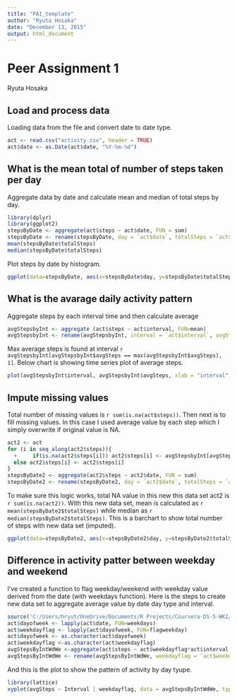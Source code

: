 ```yaml
---
title: "PA1_template"
author: "Ryuta Hosaka"
date: "December 13, 2015"
output: html_document
---
```

# Peer Assignment 1 
Ryuta Hosaka

## Load and process data
Loading data from the file and convert date to date type. 
```r
act <- read.csv("activity.csv", header = TRUE)
act$date <- as.Date(act$date, "%Y-%m-%d")
```

## What is the mean total of number of steps taken per day
Aggregate data by date and calculate mean and median of total steps by day.
```r
library(dplyr)
library(ggplot2)
stepsByDate <- aggregate(act$steps ~ act$date, FUN = sum)
stepsByDate <- rename(stepsByDate, day = `act$date`, totalSteps = `act$steps`)
mean(stepsByDate$totalSteps)
median(stepsByDate$totalSteps)
```
Plot steps by date by histogram. 
```r
ggplot(data=stepsByDate, aes(x=stepsByDate$day, y=stepsByDate$totalSteps))+geom_bar(colour="grey", stat="identity")+xlab("date")+ylab("total steps")+ggtitle("Steps by Date")
```

## What is the avarage daily activity pattern
Aggregate steps by each interval time and then calculate average
```r
avgStepsbyInt <- aggregate (act$steps ~ act$interval, FUN=mean)
avgStepsbyInt <- rename(avgStepsbyInt, interval = `act$interval`, avgSteps = `act$steps`)
```
Max average steps is found at interval `r avgStepsbyInt[avgStepsbyInt$avgSteps == max(avgStepsbyInt$avgSteps), 1]`.
Below chart is showing time series plot of average steps. 
```r
plot(avgStepsbyInt$interval, avgStepsbyInt$avgSteps, xlab = "interval", ylab = "average steps")
```

## Impute missing values
Total number of missing values is `r sum(is.na(act$steps))`.
Then next is to fill missing values. In this case I used average value by each step which I simply overwrite if original value is NA. 
```r
act2 <- act
for (i in seq_along(act2$steps)){
  +     if(is.na(act2$steps[i])) act2$steps[i] <- avgStepsbyInt[avgStepsbyInt$interval == act2$interval[i], 2]
  else act2$steps[i] <- act2$steps[i]
}
stepsByDate2 <- aggregate(act2$steps ~ act2$date, FUN = sum)
stepsByDate2 <- rename(stepsByDate2, day = `act2$date`, totalSteps = `act2$steps`)
```
To make sure this logic works, total NA value in this new this data set act2 is `r sum(is.na(act2))`. 
With this new data set, mean is calculated as `r mean(stepsByDate2$totalSteps)` while median as `r median(stepsByDate2$totalSteps)`. 
This is a barchart to show total number of steps with new data set (imputed). 
```r
ggplot(data=stepsByDate2, aes(x=stepsByDate2$day, y=stepsByDate2$totalSteps))+geom_bar(colour="grey", stat="identity")+xlab("date")+ylab("total steps")+ggtitle("Steps by Date - NA imputed")
```

## Difference in activity patter between weekday and weekend
I've created a function to flag weekday/weekend with weekday value derived from the date (with weekdays function). Here is the steps to create new data set to aggregate average value by date day type and interval. 
```r
source('C:/Users/hryut/OneDrive/Documents/R Projects/Coursera-DS-5-WK2/flagweekday.R')
act$dayofweek <- lapply(act$date, FUN=weekdays)
act$weekdayflag <- lapply(act$dayofweek, FUN=flagweekday)
act$dayofweek <- as.character(act$dayofweek)
act$weekdayflag <-as.character(act$weekdayflag)
avgStepsByIntWdWe <-aggregate(act$steps ~ act$weekdayflag*act$interval, FUN=mean)
avgStepsByIntWdWe <- rename(avgStepsByIntWdWe, weekdayflag = `act$weekdayflag`, Interval = `act$interval`, avgSteps = `act$steps`)
```
And this is the plot to show the pattern of activity by day tyupe. 
```r
library(lattice)
xyplot(avgSteps ~ Interval | weekdayflag, data = avgStepsByIntWdWe, type = "l", xlab = "interval", ylab = "Average Steps", layout = c(1,2))
```








